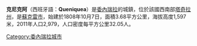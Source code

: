 '''克尼克阿'''（西班牙語：'''Queniquea'''）是[[委內瑞拉|委內瑞拉]]的城鎮，位於該國西南部[[塔奇拉州|塔奇拉州]]，是[[蘇克雷市_(塔奇拉州)|蘇克雷市]]，始建於1808年10月7日，面積3.68平方公里，海拔高度1,597米，2011年人口2,979，人口密度每平方公里32.05人。

{{coord|7|55|N|72|01|W|display=title|region:VE_type:city_source:GNS-enwiki}}

{{Venezuela-geo-stub}}
[[Category:委內瑞拉城市|Category:委內瑞拉城市]]